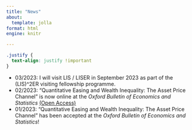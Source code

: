 ```yaml
---
title: "News"
about:
  template: jolla
format: html
engine: knitr

---
```

```css
.justify {
  text-align: justify !important
}
```
::: {.justify}
- 03/2023: I will visit LIS / LISER in September 2023 as part of the (LIS)^2ER visiting fellowship programme.
- 02/2023: "Quantitative Easing and Wealth Inequality: The Asset Price Channel" is now online at the <em>Oxford Bulletin of Economics and Statistics</em> <a href="https://onlinelibrary.wiley.com/doi/10.1111/obes.12543"> (Open Access)</a>
- 01/2023: "Quantitative Easing and Wealth Inequality: The Asset Price Channel" has been accepted at the <em>Oxford Bulletin of Economics and Statistics</em>!
:::
